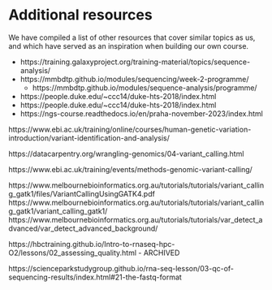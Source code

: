 # Additional resources

We have compiled a list of other resources that cover similar topics as us, and which have served as an inspiration when building our own course.

- https://training.galaxyproject.org/training-material/topics/sequence-analysis/
- https://mmbdtp.github.io/modules/sequencing/week-2-programme/
    - https://mmbdtp.github.io/modules/sequence-analysis/programme/
- https://people.duke.edu/~ccc14/duke-hts-2018/index.html
- https://people.duke.edu/~ccc14/duke-hts-2018/index.html
- https://ngs-course.readthedocs.io/en/praha-november-2023/index.html


https://www.ebi.ac.uk/training/online/courses/human-genetic-variation-introduction/variant-identification-and-analysis/

https://datacarpentry.org/wrangling-genomics/04-variant_calling.html

https://www.ebi.ac.uk/training/events/methods-genomic-variant-calling/

https://www.melbournebioinformatics.org.au/tutorials/tutorials/variant_calling_gatk1/files/VariantCallingUsingGATK4.pdf
https://www.melbournebioinformatics.org.au/tutorials/tutorials/variant_calling_gatk1/variant_calling_gatk1/
https://www.melbournebioinformatics.org.au/tutorials/tutorials/var_detect_advanced/var_detect_advanced_background/


https://hbctraining.github.io/Intro-to-rnaseq-hpc-O2/lessons/02_assessing_quality.html - ARCHIVED

https://scienceparkstudygroup.github.io/rna-seq-lesson/03-qc-of-sequencing-results/index.html#21-the-fastq-format
